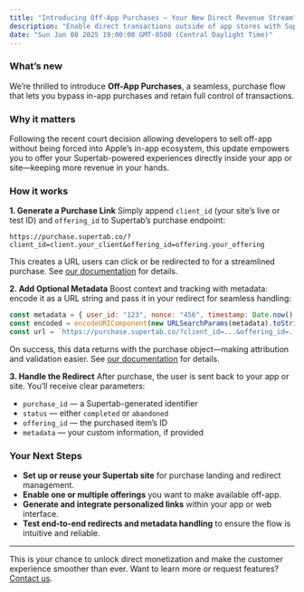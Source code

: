 ```yaml
---
title: "Introducing Off-App Purchases — Your New Direct Revenue Stream"
description: "Enable direct transactions outside of app stores with Supertab’s new Off-App Purchase flow, keeping more revenue in your hands while offering a seamless user experience."
date: "Sun Jun 08 2025 19:00:00 GMT-0500 (Central Daylight Time)"
---
```


### What’s new

We’re thrilled to introduce **Off-App Purchases**, a seamless, purchase flow that lets you bypass in-app purchases and retain full control of transactions.

### Why it matters

Following the recent court decision allowing developers to sell off-app without being forced into Apple’s in-app ecosystem, this update empowers you to offer your Supertab-powered experiences directly inside your app or site—keeping more revenue in your hands.

### How it works

**1. Generate a Purchase Link**
Simply append `client_id` (your site’s live or test ID) and `offering_id` to Supertab’s purchase endpoint:

```plaintext
https://purchase.supertab.co/?client_id=client.your_client&offering_id=offering.your_offering
```

This creates a URL users can click or be redirected to for a streamlined purchase. See [our documentation](https://docs.supertab.co/supertab-integrate/off-app-purchases) for details.

**2. Add Optional Metadata**
Boost context and tracking with metadata: encode it as a URL string and pass it in your redirect for seamless handling:

```js
const metadata = { user_id: "123", nonce: "456", timestamp: Date.now() };
const encoded = encodeURIComponent(new URLSearchParams(metadata).toString());
const url = `https://purchase.supertab.co/?client_id=...&offering_id=...&metadata=${encoded}`;
```

On success, this data returns with the purchase object—making attribution and validation easier. See [our documentation](https://docs.supertab.co/supertab-integrate/off-app-purchases) for details.

**3. Handle the Redirect**
After purchase, the user is sent back to your app or site. You’ll receive clear parameters:

- `purchase_id` — a Supertab-generated identifier
- `status` — either `completed` or `abandoned`
- `offering_id` — the purchased item’s ID
- `metadata` — your custom information, if provided

### Your Next Steps

- **Set up or reuse your Supertab site** for purchase landing and redirect management.
- **Enable one or multiple offerings** you want to make available off-app.
- **Generate and integrate personalized links** within your app or web interface.
- **Test end-to-end redirects and metadata handling** to ensure the flow is intuitive and reliable.

---

This is your chance to unlock direct monetization and make the customer experience smoother than ever. Want to learn more or request features? [Contact us](mailto:sales@supertab.co).